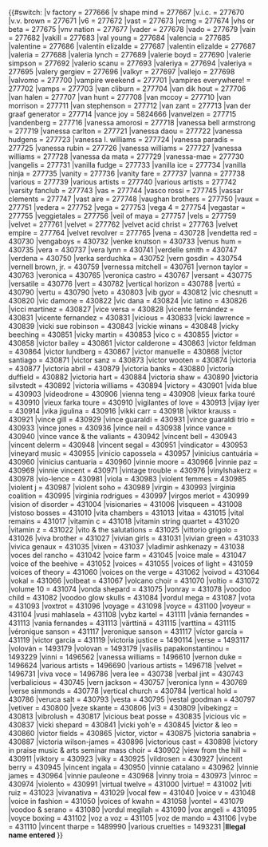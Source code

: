 <noinclude>{{notice|公告牌ID子模版，不能直接调用。}}</noinclude><includeonly>{{#switch:{{lc:{{{1}}}}}
|v factory = 277666
|v shape mind = 277667
|v.i.c. = 277670
|v.v. brown = 277671
|v6 = 277672
|vast = 277673
|vcmg = 277674
|vhs or beta = 277675
|vnv nation = 277677
|vader = 277678
|vado = 277679
|vain = 277682
|vakill = 277683
|val young = 277684
|valencia = 277685
|valentine = 277686
|valentín elizalde = 277687
|valentin elizalde = 277687
|valeria = 277688
|valeria lynch = 277689
|valerie boyd = 277690
|valerie simpson = 277692
|valerio scanu = 277693
|valeriya = 277694
|valeriya = 277695
|valery gergiev = 277696
|valkyr = 277697
|vallejo = 277698
|valvomo = 277700
|vampire weekend = 277701
|vampires everywhere! = 277702
|vamps = 277703
|van cliburn = 277704
|van dik hout = 277706
|van halen = 277707
|van hunt = 277708
|van mccoy = 277710
|van morrison = 277711
|van stephenson = 277712
|van zant = 277713
|van der graaf generator = 277714
|vance joy = 5824666
|vanvelzen = 277715
|vandenberg = 277716
|vanessa amorosi = 277718
|vanessa bell armstrong = 277719
|vanessa carlton = 277721
|vanessa daou = 277722
|vanessa hudgens = 277723
|vanessa l. williams = 277724
|vanessa paradis = 277725
|vanessa rubin = 277726
|vanessa williams = 277727
|vanessa williams = 277728
|vanessa da mata = 277729
|vanessa-mae = 277730
|vangelis = 277731
|vanilla fudge = 277733
|vanilla ice = 277734
|vanilla ninja = 277735
|vanity = 277736
|vanity fare = 277737
|vanna = 277738
|various = 277739
|various artists = 277740
|various artists = 277742
|varsity fanclub = 277743
|vas = 277744
|vasco rossi = 277745
|vassar clements = 277747
|vast aire = 277748
|vaughan brothers = 277750
|vaux = 277751
|vedera = 277752
|vega = 277753
|vega 4 = 277754
|vegastar = 277755
|veggietales = 277756
|veil of maya = 277757
|vels = 277759
|velvet = 277761
|velvet = 277762
|velvet acid christ = 277763
|velvet empire = 277764
|velvet revolver = 277765
|vena = 430728
|vendetta red = 430730
|vengaboys = 430732
|venke knutson = 430733
|venus hum = 430735
|vera = 430737
|vera lynn = 430741
|verdelle smith = 430747
|verdena = 430750
|verka serduchka = 430752
|vern gosdin = 430754
|vernell brown, jr. = 430759
|vernessa mitchell = 430761
|vernon taylor = 430763
|veronica = 430765
|veronica castro = 430767
|versant = 430775
|versatile = 430776
|vert = 430782
|vertical horizon = 430788
|vertú = 430790
|vertu = 430790
|veto = 430803
|vib gyor = 430812
|vic chesnutt = 430820
|vic damone = 430822
|vic dana = 430824
|vic latino = 430826
|vicci martinez = 430827
|vice versa = 430828
|vicente fernández = 430831
|vicente fernandez = 430831
|vicious = 430833
|vicki lawrence = 430839
|vicki sue robinson = 430843
|vickie winans = 430848
|vicky beeching = 430851
|vicky martin = 430853
|vico c = 430855
|victor = 430858
|victor bailey = 430861
|victor calderone = 430863
|victor feldman = 430864
|victor lundberg = 430867
|victor manuelle = 430868
|victor santiago = 430871
|victor sanz = 430873
|victor wooten = 430874
|victoria = 430877
|victoria abril = 430879
|victoria banks = 430880
|victoria duffield = 430882
|victoria hart = 430884
|victoria shaw = 430890
|victoria silvstedt = 430892
|victoria williams = 430894
|victory = 430901
|vida blue = 430903
|videodrone = 430906
|vienna teng = 430908
|vieux farka touré = 430910
|vieux farka toure = 430910
|vigilantes of love = 430913
|vijay iyer = 430914
|vika jigulina = 430916
|vikki carr = 430918
|viktor krauss = 430921
|vince gill = 430929
|vince guaraldi = 430931
|vince guaraldi trio = 430933
|vince jones = 430936
|vince neil = 430938
|vince vance = 430940
|vince vance & the valiants = 430942
|vincent bell = 430943
|vincent delerm = 430948
|vincent segal = 430951
|vindicator = 430953
|vineyard music = 430955
|vinicio capossela = 430957
|vinicius cantuária = 430960
|vinicius cantuaria = 430960
|vinnie moore = 430966
|vinnie paz = 430969
|vinnie vincent = 430971
|vintage trouble = 430976
|vinylshakerz = 430978
|vio-lence = 430981
|viola = 430983
|violent femmes = 430985
|violent j = 430987
|violent soho = 430989
|virgin = 430993
|virginia coalition = 430995
|virginia rodrigues = 430997
|virgos merlot = 430999
|vision of disorder = 431004
|visionaries = 431006
|visqueen = 431008
|vistoso bosses = 431010
|vita chambers = 431013
|vitaa = 431015
|vital remains = 431017
|vitamin c = 431018
|vitamin string quartet = 431020
|vitamin z = 431022
|vito & the salutations = 431025
|vittorio grigolo = 431026
|viva brother = 431027
|vivian girls = 431031
|vivian green = 431033
|vivica genaux = 431035
|vixen = 431037
|vladimir ashkenazy = 431038
|voces del rancho = 431042
|voice farm = 431045
|voice male = 431047
|voice of the beehive = 431052
|voices = 431055
|voices of light = 431059
|voices of theory = 431060
|voices on the verge = 431062
|voivod = 431064
|vokal = 431066
|volbeat = 431067
|volcano choir = 431070
|voltio = 431072
|volume 10 = 431074
|vonda shepard = 431075
|vonray = 431078
|voodoo child = 431082
|voodoo glow skulls = 431084
|vordul mega = 431087
|vota = 431093
|voxtrot = 431096
|voyage = 431098
|voyce = 431100
|voyeur = 431104
|vusi mahlasela = 431108
|vybz kartel = 431111
|vânia fernandes = 431113
|vania fernandes = 431113
|värttinä = 431115
|varttina = 431115
|véronique sanson = 431117
|veronique sanson = 431117
|víctor garcía = 431119
|victor garcia = 431119
|victoria justice = 1490114
|verse = 1493117
|volován = 1493179
|volovan = 1493179
|vasilis papakonstantinou = 1493229
|vinni = 1496562
|vanessa williams = 1496610
|vernon duke = 1496624
|various artists = 1496690
|various artists = 1496718
|velvet = 1496731
|viva voce = 1496786
|vera lee = 430738
|verbal jint = 430743
|verbalicious = 430745
|vern jackson = 430757
|veronica lynn = 430769
|verse simmonds = 430778
|vertical church = 430784
|vertical hold = 430786
|veruca salt = 430793
|vesta = 430795
|vestal goodman = 430797
|vetiver = 430800
|veze skante = 430806
|vi3 = 430809
|vibekingz = 430813
|vibrolush = 430817
|vicious beat posse = 430835
|vicious vic = 430837
|vicki shepard = 430841
|vicki yoh'e = 430845
|victor & leo = 430860
|victor fields = 430865
|victor, victor = 430875
|victoria sanabria = 430887
|victoria wilson-james = 430896
|victorious cast = 430898
|victory in praise music & arts seminar mass choir = 430902
|view from the hill = 430911
|viktory = 430923
|viky = 430925
|vildrosen = 430927
|vincent berry = 430945
|vincent ingala = 430950
|vinnie catalano = 430962
|vinnie james = 430964
|vinnie pauleone = 430968
|vinny troia = 430973
|vinroc = 430974
|violento = 430991
|virtual twelve = 431000
|virtue! = 431002
|viti ruiz = 431023
|vivanativa = 431029
|vocal few = 431040
|voice v = 431048
|voice in fashion = 431050
|voices of kwahn = 431058
|vontel = 431079
|voodoo & serano = 431080
|vordul megilah = 431090
|vox angeli = 431095
|voyce boxing = 431102
|voz a voz = 431105
|voz de mando = 431106
|vybe = 431110
|vincent tharpe = 1489990
|various cruelties = 1493231
|'''Illegal name entered ''{{{1}}}'''''}}</includeonly>